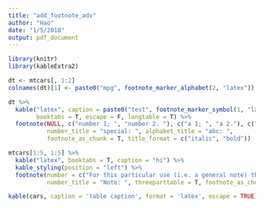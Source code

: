 ```yaml
---
title: "add_footnote_adv"
author: "Hao"
date: "1/5/2018"
output: pdf_document
---
```


```r
library(knitr)
library(kableExtra2)

dt <- mtcars[, 1:2]
colnames(dt)[1] <- paste0("mpg", footnote_marker_alphabet(2, "latex"))
```


```r
dt %>%
  kable("latex", caption = paste0("test", footnote_marker_symbol(1, "latex")),
        booktabs = T, escape = F, longtable = T) %>%
  footnote(NULL, c("number 1; ", "number 2. "), c("a 1; ", "a 2."), c("s 1; ", "s 2."),
           number_title = "special: ", alphabet_title = "abc: ", 
           footnote_as_chunk = T, title_format = c("italic", "bold"))
```

```r
mtcars[1:5, 1:5] %>%
  kable("latex", booktabs = T, caption = "hi") %>%
  kable_styling(position = "left") %>%
  footnote(number = c("For this particular use (i.e. a general note) the comments above are adequate. For proper footnotes in tables you should probably use the threeparttable package. You should also probably be using the booktabs package. See this answer to this question", "Note 2"),
           number_title = "Note: ", threeparttable = T, footnote_as_chunk = T, title_format = c("italic", "bold"))
```

```r
kable(cars, caption = 'table caption', format = 'latex', escape = TRUE) %>% kableExtra2::footnote(general = 'an_underscore', escape = T)
```
